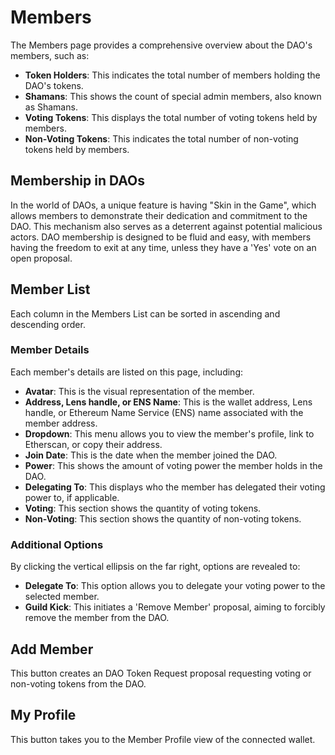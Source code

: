 # Members

The Members page provides a comprehensive overview about the DAO's members, such as:

- **Token Holders**: This indicates the total number of members holding the DAO's tokens.
- **Shamans**: This shows the count of special admin members, also known as Shamans.
- **Voting Tokens**: This displays the total number of voting tokens held by members.
- **Non-Voting Tokens**: This indicates the total number of non-voting tokens held by members.

## Membership in DAOs

In the world of DAOs, a unique feature is having "Skin in the Game", which allows members to demonstrate their dedication and commitment to the DAO. This mechanism also serves as a deterrent against potential malicious actors. DAO membership is designed to be fluid and easy, with members having the freedom to exit at any time, unless they have a 'Yes' vote on an open proposal.

## Member List

Each column in the Members List can be sorted in ascending and descending order.

### Member Details

Each member's details are listed on this page, including:

- **Avatar**: This is the visual representation of the member.
- **Address, Lens handle, or ENS Name**: This is the wallet address, Lens handle, or Ethereum Name Service (ENS) name associated with the member address.
- **Dropdown**: This menu allows you to view the member's profile, link to Etherscan, or copy their address.
- **Join Date**: This is the date when the member joined the DAO.
- **Power**: This shows the amount of voting power the member holds in the DAO.
- **Delegating To**: This displays who the member has delegated their voting power to, if applicable.
- **Voting**: This section shows the quantity of voting tokens.
- **Non-Voting**: This section shows the quantity of non-voting tokens.

### Additional Options

By clicking the vertical ellipsis on the far right, options are revealed to:

- **Delegate To**: This option allows you to delegate your voting power to the selected member.
- **Guild Kick**: This initiates a 'Remove Member' proposal, aiming to forcibly remove the member from the DAO.

## Add Member

This button creates an DAO Token Request proposal requesting voting or non-voting tokens from the DAO.

## My Profile

This button takes you to the Member Profile view of the connected wallet.
